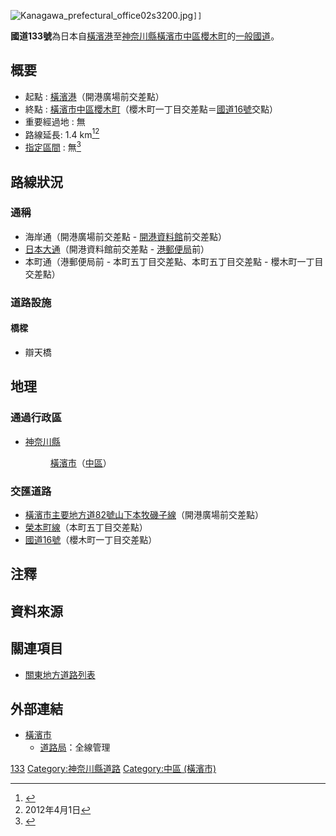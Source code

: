 {{Infobox road
|system= [[一般國道|一般國道]]
|marker_image=[[File:Japanese_National_Route_Sign_0133.svg|100px]]
|highway_name=國道133號
|length_km=1.4 
|direction_a=起點
|terminus_a=[[橫濱港|橫濱港]]
|direction_b=終點
|terminus_b=[[神奈川縣|神奈川縣]][[橫濱市|橫濱市]][[中區_(橫濱市)|中區]]
|junction= [[File:Japanese_National_Route_Sign_0016.svg|24px]][[國道16號|國道16號]]
}}
 [[File:Kanagawa_prefectural_office02s3200.jpg|thumb]]]]
'''國道133號'''為日本自[[橫濱港|橫濱港]]至[[神奈川縣|神奈川縣]][[橫濱市|橫濱市]][[中區_(橫濱市)|中區]][[櫻木町|櫻木町]]的[[一般國道|一般國道]]。

== 概要 ==
* 起點 : [[橫濱港|橫濱港]]（開港廣場前交差點）
* 終點 : [[橫濱市|橫濱市]][[中區_(橫濱市)|中區]][[櫻木町|櫻木町]]（櫻木町一丁目交差點＝[[國道16號|國道16號]]交點）
* 重要經過地 : 無
* 路線延長: 1.4 km<ref>{{Cite web|format=PDF|url=http://www.mlit.go.jp/road/ir/ir-data/tokei-nen/2013/pdf/d_genkyou26.pdf|title=表26 一般國道路線別、都道府縣別道路現況|page=7|work=道路統計年報2013|publisher=[[國土交通省|國土交通省]][[道路局|道路局]]|accessdate=2014-01-19|deadurl=yes|archiveurl=https://web.archive.org/web/20140116073924/http://www.mlit.go.jp/road/ir/ir-data/tokei-nen/2013/pdf/d_genkyou26.pdf|archivedate=2014-01-16}}</ref><ref group="注">2012年4月1日</ref>
* [[指定區間|指定區間]] : 無<ref>{{Cite web|url=http://law.e-gov.go.jp/htmldata/S33/S33SE164.html|title=一般國道指定區間指定政令（昭和33年6月2日政令第164號）|work=法令資訊提供系統|publisher=[[總務省|總務省]][[行政管理局|行政管理局]]|accessdate=2012-09-23|archive-url=https://web.archive.org/web/20080207065612/http://law.e-gov.go.jp/htmldata/S33/S33SE164.html|archive-date=2008-02-07|dead-url=yes}}</ref>

== 路線狀況 ==
=== 通稱 ===
* 海岸通（開港廣場前交差點 - [[橫濱開港資料館|開港資料館]]前交差點）
* [[日本大通|日本大通]]（開港資料館前交差點 - [[橫濱港郵便局|港郵便局]]前）
* 本町通（港郵便局前 - 本町五丁目交差點、本町五丁目交差點 - 櫻木町一丁目交差點）
=== 道路設施 ===
==== 橋樑 ====
* 辯天橋

== 地理 ==
=== 通過行政區 ===
* [[神奈川縣|神奈川縣]]
*: [[橫濱市|橫濱市]]（[[中區_(橫濱市)|中區]]）

=== 交匯道路 ===
* [[橫濱市主要地方道82號山下本牧磯子線|橫濱市主要地方道82號山下本牧磯子線]]（開港廣場前交差點）
* [[榮本町線|榮本町線]]（本町五丁目交差點）
* [[國道16號|國道16號]]（櫻木町一丁目交差點）

== 注釋 ==
{{Reflist|group=注}}
== 資料來源 ==
{{Reflist}}
{{日本一般國道列表}}

== 關連項目 ==
{{Commonscat|Route 133 (Japan)}}
*[[關東地方道路列表|關東地方道路列表]]

== 外部連結 ==
* [http://www.city.yokohama.jp 橫濱市]{{Wayback|url=http://www.city.yokohama.jp/ |date=20110225192759 }}
** [http://www.city.yokohama.lg.jp/doro/ 道路局]{{Wayback|url=http://www.city.yokohama.lg.jp/doro/ |date=20170305073739 }}：全線管理

[[Category:日本國道|133]]
[[Category:神奈川縣道路|Category:神奈川縣道路]]
[[Category:中區_(橫濱市)|Category:中區 (橫濱市)]]